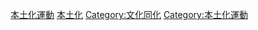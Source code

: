 [[Category:臺灣戰後時期文化|本土化運動]]
[[Category:臺灣政治運動|本土化]]
[[Category:文化同化|Category:文化同化]]
[[Category:本土化運動|Category:本土化運動]]